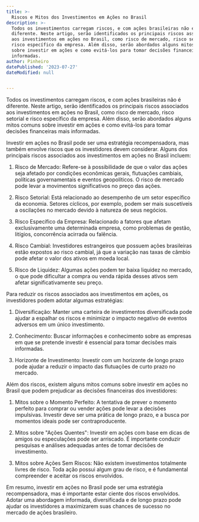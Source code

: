 ```yaml
---
title: >-
  Riscos e Mitos dos Investimentos em Ações no Brasil
description: >-
  Todos os investimentos carregam riscos, e com ações brasileiras não é
  diferente. Neste artigo, serão identificados os principais riscos associados
  aos investimentos em ações no Brasil, como risco de mercado, risco setorial e
  risco específico da empresa. Além disso, serão abordados alguns mitos comuns
  sobre investir em ações e como evitá-los para tomar decisões financeiras mais
  informadas.
author: Pinheiro
datePublished: '2023-07-27'
dateModified: null


---
```


Todos os investimentos carregam riscos, e com ações brasileiras não é diferente. Neste artigo, serão identificados os principais riscos associados aos investimentos em ações no Brasil, como risco de mercado, risco setorial e risco específico da empresa. Além disso, serão abordados alguns mitos comuns sobre investir em ações e como evitá-los para tomar decisões financeiras mais informadas.

Investir em ações no Brasil pode ser uma estratégia recompensadora, mas também envolve riscos que os investidores devem considerar. Alguns dos principais riscos associados aos investimentos em ações no Brasil incluem:

1. Risco de Mercado: Refere-se à possibilidade de que o valor das ações seja afetado por condições econômicas gerais, flutuações cambiais, políticas governamentais e eventos geopolíticos. O risco de mercado pode levar a movimentos significativos no preço das ações.

2. Risco Setorial: Está relacionado ao desempenho de um setor específico da economia. Setores cíclicos, por exemplo, podem ser mais suscetíveis a oscilações no mercado devido à natureza de seus negócios.

3. Risco Específico da Empresa: Relacionado a fatores que afetam exclusivamente uma determinada empresa, como problemas de gestão, litígios, concorrência acirrada ou falência.

4. Risco Cambial: Investidores estrangeiros que possuem ações brasileiras estão expostos ao risco cambial, já que a variação nas taxas de câmbio pode afetar o valor dos ativos em moeda local.

5. Risco de Liquidez: Algumas ações podem ter baixa liquidez no mercado, o que pode dificultar a compra ou venda rápida desses ativos sem afetar significativamente seu preço.

Para reduzir os riscos associados aos investimentos em ações, os investidores podem adotar algumas estratégias:

1. Diversificação: Manter uma carteira de investimentos diversificada pode ajudar a espalhar os riscos e minimizar o impacto negativo de eventos adversos em um único investimento.

2. Conhecimento: Buscar informações e conhecimento sobre as empresas em que se pretende investir é essencial para tomar decisões mais informadas.

3. Horizonte de Investimento: Investir com um horizonte de longo prazo pode ajudar a reduzir o impacto das flutuações de curto prazo no mercado.

Além dos riscos, existem alguns mitos comuns sobre investir em ações no Brasil que podem prejudicar as decisões financeiras dos investidores:

1. Mitos sobre o Momento Perfeito: A tentativa de prever o momento perfeito para comprar ou vender ações pode levar a decisões impulsivas. Investir deve ser uma prática de longo prazo, e a busca por momentos ideais pode ser contraproducente.

2. Mitos sobre "Ações Quentes": Investir em ações com base em dicas de amigos ou especulações pode ser arriscado. É importante conduzir pesquisas e análises adequadas antes de tomar decisões de investimento.

3. Mitos sobre Ações Sem Riscos: Não existem investimentos totalmente livres de risco. Toda ação possui algum grau de risco, e é fundamental compreender e aceitar os riscos envolvidos.

Em resumo, investir em ações no Brasil pode ser uma estratégia recompensadora, mas é importante estar ciente dos riscos envolvidos. Adotar uma abordagem informada, diversificada e de longo prazo pode ajudar os investidores a maximizarem suas chances de sucesso no mercado de ações brasileiro.

